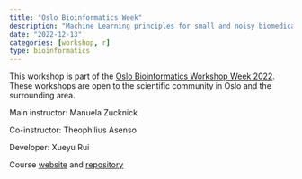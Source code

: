 ```yaml
---
title: "Oslo Bioinformatics Week"
description: "Machine Learning principles for small and noisy biomedical data"
date: "2022-12-13"
categories: [workshop, r]
type: bioinformatics
---
```


This workshop is part of the [Oslo Bioinformatics Workshop Week 2022](https://www.mn.uio.no/sbi/english/events/oslo-bioinformatics-week-2022/). These workshops are open to the scientific community in Oslo and the surrounding area.

Main instructor: Manuela Zucknick

Co-instructor: Theophilius Asenso

Developer: Xueyu Rui

Course [website](https://ocbe-uio.github.io/2022_bioinformatics_workshop/) and [repository](https://github.com/ocbe-uio/2022_bioinformatics_workshop)
